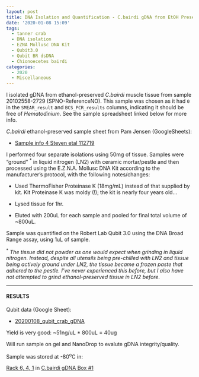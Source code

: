 ```yaml
---
layout: post
title: DNA Isolation and Quantification - C.bairdi gDNA from EtOH Preserved Tissue
date: '2020-01-08 15:09'
tags:
  - tanner crab
  - DNA isolation
  - EZNA Mollusc DNA Kit
  - Qubit3.0
  - Qubit BR dsDNA
  - Chionoecetes bairdi
categories:
  - 2020
  - Miscellaneous
---
```

I isolated gDNA from ethanol-preserved _C.bairdi_ muscle tissue from sample 20102558-2729 (SPNO-ReferenceNO). This sample was chosen as it had `0` in the `SMEAR_result` and `BCS_PCR_results` columns, indicating it should be free of _Hematodinium_. See the sample spreadsheet linked below for more info.

_C.bairdi_ ethanol-preserved sample sheet from Pam Jensen (GoogleSheets):

- [Sample info 4 Steven etal 112719](https://drive.google.com/file/d/0B2S_90rPaQMzTU5NenBFcG1kLVdxa1AyR2FDcjMzWHJZN1J3/view?usp=sharing)

I performed four separate isolations using 50mg of tissue. Samples were "ground" <sup>*</sup> in liquid nitrogen (LN2) with ceramic mortar/pestle and then processed using the E.Z.N.A. Mollusc DNA Kit according to the manufacturer's protocol, with the following notes/changes:

- Used ThermoFisher Proteinase K (18mg/mL) instead of that supplied by kit. Kit Proteinase K was moldy (!); the kit is nearly four years old...

- Lysed tissue for 1hr.

- Eluted with 200uL for each sample and pooled for final total volume of ~800uL.

Sample was quantified on the Robert Lab Qubit 3.0 using the DNA Broad Range assay, using 1uL of sample.


<sup>*</sup> _The tissue did not powder as one would expect when grinding in liquid nitrogen. Instead, despite all utensils being pre-chilled with LN2 and tissue being actively ground under LN2, the tissue became a frozen paste that adhered to the pestle. I've never experienced this before, but I also have not attempted to grind ethanol-preserved tissue in LN2 before._

---

#### RESULTS

Qubit data (Google Sheet):

- [20200108_qubit_crab_gDNA](https://docs.google.com/spreadsheets/d/1uEK8OYpvxVyI2iQGFXTm60wQDonN2kcCy0Kg70kU8-c/edit?usp=sharing)


Yield is very good: ~51ng/uL * 800uL = 40ug

Will run sample on gel and NanoDrop to evalute gDNA integrity/quality.

Sample was stored at -80<sup>o</sup>C in:

[Rack 6, 4, 1](http://b.link/srlab-80C) in [C.bairdi gDNA Box #1](https://docs.google.com/spreadsheets/d/1D09mPvwDReuUNR36p_BrlrNfev_Ko1F83W4EKdAO6bk/edit?usp=sharing)
